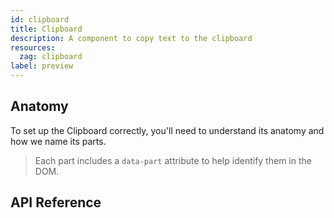 ```yaml
---
id: clipboard
title: Clipboard
description: A component to copy text to the clipboard
resources:
  zag: clipboard
label: preview
---
```



<ComponentPreview />

## Anatomy

To set up the Clipboard correctly, you'll need to understand its anatomy and how
we name its parts.

> Each part includes a `data-part` attribute to help identify them in the DOM.

<Anatomy id="clipboard" />

## API Reference

<ComponentTypes />
